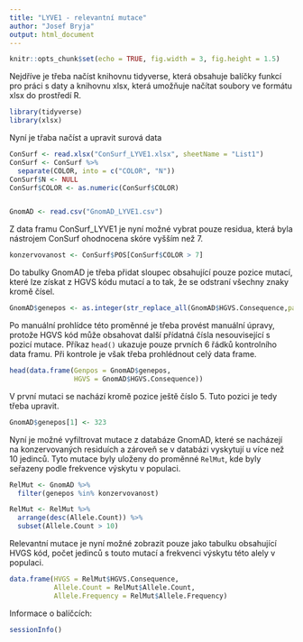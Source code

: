 ```yaml
---
title: "LYVE1 - relevantní mutace"
author: "Josef Bryja"
output: html_document
---
```


```r
knitr::opts_chunk$set(echo = TRUE, fig.width = 3, fig.height = 1.5)
```

Nejdříve je třeba načíst knihovnu tidyverse, která obsahuje balíčky funkcí pro práci s daty a knihovnu xlsx, která umožňuje načítat soubory ve formátu xlsx do prostředí R.
```r
library(tidyverse)
library(xlsx)
```

Nyní je třaba načíst a upravit surová data
```r
ConSurf <- read.xlsx("ConSurf_LYVE1.xlsx", sheetName = "List1")
ConSurf <- ConSurf %>% 
  separate(COLOR, into = c("COLOR", "N")) 
ConSurf$N <- NULL
ConSurf$COLOR <- as.numeric(ConSurf$COLOR)


GnomAD <- read.csv("GnomAD_LYVE1.csv")
```

Z data framu ConSurf_LYVE1 je nyní možné vybrat pouze residua, která byla nástrojem ConSurf ohodnocena skóre vyšším než 7.
```r
konzervovanost <- ConSurf$POS[ConSurf$COLOR > 7]
```

Do tabulky GnomAD je třeba přidat sloupec obsahující pouze pozice mutací, které lze získat z HGVS kódu mutací a to tak, že se odstraní všechny znaky kromě čísel. 
```r
GnomAD$genepos <- as.integer(str_replace_all(GnomAD$HGVS.Consequence,pattern = "[a-zA-Z.]",""))
```

Po manuální prohlídce této proměnné je třeba provést manuální úpravy, protože HGVS kód může obsahovat další přídatná čísla nesouvisející s pozicí mutace. Příkaz `head()` ukazuje pouze prvních 6 řádků kontrolního data framu. Při kontrole je však třeba prohlédnout celý data frame.
```r
head(data.frame(Genpos = GnomAD$genepos, 
                HGVS = GnomAD$HGVS.Consequence))
```

V první mutaci se nachází kromě pozice ještě číslo 5. Tuto pozici je tedy třeba upravit.
```r
GnomAD$genepos[1] <- 323
```

Nyní je možné vyfiltrovat mutace z databáze GnomAD, které se nacházejí na konzervovaných residuích a zároveň se v databázi vyskytují u více než 10 jedinců. Tyto mutace byly uloženy do proměnné `RelMut`, kde byly seřazeny podle frekvence výskytu v populaci.
```r
RelMut <- GnomAD %>% 
  filter(genepos %in% konzervovanost)

RelMut <- RelMut %>% 
  arrange(desc(Allele.Count)) %>% 
  subset(Allele.Count > 10)
```

Relevantní mutace je nyní možné zobrazit pouze jako tabulku obsahující HVGS kód, počet jedinců s touto mutací a frekvenci výskytu této alely v populaci.
```r
data.frame(HVGS = RelMut$HGVS.Consequence, 
           Allele.Count = RelMut$Allele.Count,
           Allele.Frequency = RelMut$Allele.Frequency)
```

Informace o balíčcích:
```r
sessionInfo()
```